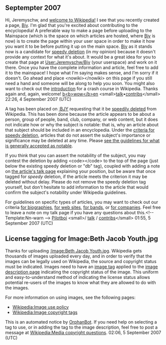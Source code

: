<article id="13099205" title=User talk:Jeremyschw>
	<talkpage id="13099205" title="User talk:Jeremyschw">
==Septempter 2007==
Hi, Jeremyschw, and [[WP:WELCOME|welcome to Wikipedia!]] I see that you recently created a page, [[Bjy]]. I'm glad that you're excited about contributing to the encyclopedia! A preferable way to make a page before uploading to the Mainspace (which is the space on which articles are hosted, where [[Bjy]] is now) is to create the page within your user space in order to make it how you want it to be before putting it up on the main space. [[Bjy]] as it stands now is a candidate for [[WP:CSD|speedy deletion]] (in my opinion) because it doesn't provide any context for what it's about. It would be a great idea for you to create that page at [[User:Jeremyschw/Bjy]] (your userspace) and work on it there. Once you have the complete information and article, feel free to add it to the mainspace! I hope what I'm saying makes sense, and I'm sorry if it doesn't. Go ahead and place &lt;nowiki&gt;{{helpme}}&lt;/nowiki&gt; on this page if you still need a hand and someone will be along to help you soon. You might also want to check out the [[WP:INTRO|introduction]] for a crash course in Wikipedia. Thanks again and, again, welcome! [[User:Bwowen|b&lt;b&gt;wow&lt;/b&gt;en]] &lt;small&gt;[[User_Talk:Bwowen|talk]]•[[Special:Contributions/Bwowen|contribs]]&lt;/small&gt; 22:26, 4 September 2007 (UTC)


A tag has been placed on [[:BJY]] requesting that it be [[Wikipedia:Criteria for speedy deletion|speedily deleted]] from Wikipedia. This has been done because the article appears to be about a person, group of people, band, club, company, or web content, but it does not indicate how or why the subject is notable: that is, why an article about that subject should be included in an encyclopedia. Under the [[WP:CSD#Articles|criteria for speedy deletion]], articles that do not assert the subject's importance or significance may be deleted at any time. Please [[Wikipedia:Notability|see the guidelines for what is generally accepted as notable]]. 

If you think that you can assert the notability of the subject, you may contest the deletion by adding &lt;code&gt;{{tl|hangon}}&lt;/code&gt; to the top of the page (just below the existing speedy deletion or &quot;db&quot; tag), coupled with adding a note on [[Talk:BJY|the article's talk page]] explaining your position, but be aware that once tagged for ''speedy'' deletion, if the article meets the criterion it may be deleted without delay. Please do not remove the speedy deletion tag yourself, but don't hesitate to add information to the article that would confirm the subject's notability under Wikipedia guidelines.

For guidelines on specific types of articles, you may want to check out our criteria [[Wikipedia:Notability (people)|for biographies]], [[WP:WEB|for web sites]], [[WP:BAND|for bands]], or [[WP:CORP|for companies]]. Feel free to leave a note on my talk page if you have any questions about this.&lt;!-- Template:Nn-warn --&gt;  [[User:Pilotboi|Pilotboi]] &lt;small&gt;/ [[User_talk:Pilotboi|talk]] / [[Special:Contributions/Pilotboi|contribs]]&lt;/small&gt; 01:55, 5 September 2007 (UTC)
==License tagging for Image:Beth Jacob Youth.jpg==
Thanks for uploading [[:Image:Beth Jacob Youth.jpg]]. Wikipedia gets thousands of images uploaded every day, and in order to verify that the images can be legally used on Wikipedia, the source and copyright status must be indicated. Images need to have an [[Wikipedia:Image copyright tags|image tag]] applied to the [[Wikipedia:Image description page|image description page]] indicating the copyright status of the image. This uniform and easy-to-understand method of indicating the license status allows potential re-users of the images to know what they are allowed to do with the images.

For more information on using images, see the following pages:
* [[Wikipedia:Image use policy]]
* [[Wikipedia:Image copyright tags]]

This is an automated notice by [[User:OrphanBot|OrphanBot]]. If you need help on selecting a tag to use, or in adding the tag to the image description, feel free to post a message at [[Wikipedia:Media copyright questions]]. 02:06, 5 September 2007 (UTC)
	</talkpage>
</article>